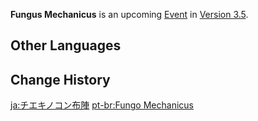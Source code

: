 <!--{{EventTabs}}-->
{{Stub}}
{{Event
|name              = Fungus Mechanicus
|image             = Fungus Mechanicus.png
|type              = In-Game
|time_known        = no
|time_start        = <!--2023-01-01 10:00:00-->
<!--|time_start_offset = GMT+8-->
|time_end          = <!--2023-12-31 03:59:59-->
<!--|time_end_offset   = GMT+8-->
|link              = 
|link2             = 
}}
{{Description|In a corner of [[Port Ormos]]. you and Paimon encounter friends whom you made during inaugural Nilotpala Cup Beast Tamers Tournament. They are currently preparing for the next tournament, and to that effect have come up with a new game with which to advertise for the Beast Tamers Tournament...}}
'''Fungus Mechanicus''' is an upcoming [[Event]] in [[Version 3.5]].
<!--
==Event Details==
===Duration===
* 
===Requirements===
* 
===Summary===
* 
--><!--
==Battle Pass Missions==
{{Battle Pass Missions
|name     = 
|mission1 = {{Color|[Event]}}
|exp1     = 
|mission2 = {{Color|[Event]}}
|exp2     = 
|mission3 = {{Color|[Event]}}
|exp3     = 
}}
-->
==Other Languages==
{{Other Languages
|en      = Fungus Mechanicus
|zhs     = 灵蕈棋阵
|zhs_rm  = Língxùn Qízhèn
|zht     = 靈蕈棋陣
|zht_rm  = Língxùn Qízhèn
|zh_tl   = Spirit Fungus Chess Formation
|ja      = チエキノコン布陣
|ja_rm   = Chie-Kinokon Fujin{{Assumed}}
|ja_tl   = 
|ko      = 버섯몬 기관 대전
|ko_tl   = {{Lex|Fungus|ko}} Engine<!--{{Lex|Mechanicus|ko}}?--> Competition
|es      = La Fungocopa
|es_tl   = The Fungal Cup
|es_note = ''Fungocopa'' is a portmanteau of ''fungoso'' "related to fungi" and ''copa'' "cup."
|fr      = Théâtre fongique
|fr_tl   = Fungal Theater
|ru      = Грибомеханикус
|ru_tl   = Fungus Mechanicus
|th      = Fungus Mechanicus
|vi      = Kỳ Trận Nấm Linh
|vi_tl   = 
|de      = Theater der Pilze
|de_tl   = 
|id      = Fungus Mechanicus
|pt      = Fungo Mechanicus
|pt_tl   = 
|tr      = Mantar Mekanikus
|tr_tl   = Fungus Mechanicus
|it      = Teatro Micomeccanico
|it_tl   = Mycomechanicus Theater
}}

==Change History==
{{Change History|3.5}}

[[ja:チエキノコン布陣]]
[[pt-br:Fungo Mechanicus]]